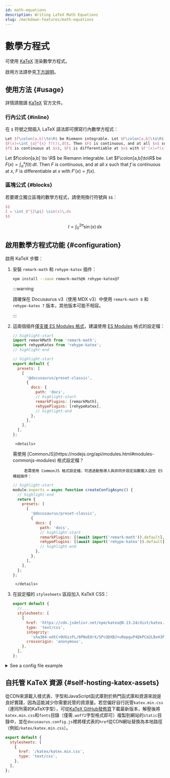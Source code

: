 ```yaml
---
id: math-equations
description: Writing LaTeX Math Equations
slug: /markdown-features/math-equations
---
```


# 數學方程式


可使用 [KaTeX](https://katex.org) 渲染數學方程式。

啟用方法請參見[下方說明](#configuration)。

## 使用方法 {#usage}

詳情請閱讀 [KaTeX](https://katex.org) 官方文件。

### 行內公式 {#inline}

在 `$` 符號之間插入 LaTeX 語法即可撰寫行內數學方程式：

```latex
Let $f\colon[a,b]\to\R$ be Riemann integrable. Let $F\colon[a,b]\to\R$ be
$F(x)=\int_{a}^{x} f(t)\,dt$. Then $F$ is continuous, and at all $x$ such that
$f$ is continuous at $x$, $F$ is differentiable at $x$ with $F'(x)=f(x)$.
```

<BrowserWindow>

Let $f\colon[a,b] \to \R$ be Riemann integrable. Let $F\colon[a,b]\to\R$ be $F(x)=
\int_{a}^{x} f(t)\,dt$. Then $F$ is continuous, and at all $x$ such that $f$ is continuous at $x$, $F$ is differentiable at $x$ with $F'(x)=f(x)$.

</BrowserWindow>

### 區塊公式 {#blocks}

若要建立獨立區塊的數學方程式，請使用換行符號與 `$$`：

```latex
$$
I = \int_0^{2\pi} \sin(x)\,dx
$$
```

<BrowserWindow>

$$
I = \int_0^{2\pi} \sin(x)\,dx
$$

</BrowserWindow>

## 啟用數學方程式功能 {#configuration}

啟用 KaTeX 步驟：

1. 安裝 `remark-math` 和 `rehype-katex` 插件：

    ```bash npm2yarn
    npm install --save remark-math@6 rehype-katex@7
    ```

    :::warning

    請確保在 Docusaurus v3（使用 MDX v3）中使用 `remark-math 6` 和 `rehype-katex 7` 版本，其他版本可能不相容。

    :::

2. 這兩個插件[僅支援 ES Modules 格式](https://gist.github.com/sindresorhus/a39789f98801d908bbc7ff3ecc99d99c)，建議使用 [ES Modules](https://flaviocopes.com/es-modules/) 格式的設定檔：

    ```js title="ES module docusaurus.config.js"
    // highlight-start
    import remarkMath from 'remark-math';
    import rehypeKatex from 'rehype-katex';
    // highlight-end

    // highlight-start
    export default {
      presets: [
        [
          '@docusaurus/preset-classic',
          {
            docs: {
              path: 'docs',
              // highlight-start
              remarkPlugins: [remarkMath],
              rehypePlugins: [rehypeKatex],
              // highlight-end
            },
          },
        ],
      ],
    };
    ```

        <details>

    <summary>
      需使用
      [CommonJS](https://nodejs.org/api/modules.html#modules-commonjs-modules)
      格式設定檔？
    </summary>

            若需使用 CommonJS 格式設定檔，可透過動態導入與非同步設定函數載入這些 ES 模組插件：

    ```js title="CommonJS module docusaurus.config.js"
    // highlight-start
    module.exports = async function createConfigAsync() {
      // highlight-end
      return {
        presets: [
          [
            '@docusaurus/preset-classic',
            {
              docs: {
                path: 'docs',
                // highlight-start
                remarkPlugins: [(await import('remark-math')).default],
                rehypePlugins: [(await import('rehype-katex')).default],
                // highlight-end
              },
            },
          ],
        ],
      };
    };
    ```

        </details>

3. 在設定檔的 `stylesheets` 區段加入 KaTeX CSS：

    ```js
    export default {
      //...
      stylesheets: [
        {
          href: 'https://cdn.jsdelivr.net/npm/katex@0.13.24/dist/katex.min.css',
          type: 'text/css',
          integrity:
            'sha384-odtC+0UGzzFL/6PNoE8rX/SPcQDXBJ+uRepguP4QkPCm2LBxH3FA3y+fKSiJ+AmM',
          crossorigin: 'anonymous',
        },
      ],
    };
    ```

<details>
<summary>See a config file example</summary>

```js title="docusaurus.config.js"
// highlight-start
import remarkMath from 'remark-math';
import rehypeKatex from 'rehype-katex';
// highlight-end

export default {
  title: 'Docusaurus',
  tagline: 'Build optimized websites quickly, focus on your content',
  presets: [
    [
      '@docusaurus/preset-classic',
      {
        docs: {
          path: 'docs',
          // highlight-start
          remarkPlugins: [remarkMath],
          rehypePlugins: [rehypeKatex],
          // highlight-end
        },
      },
    ],
  ],
  // highlight-start
  stylesheets: [
    {
      href: 'https://cdn.jsdelivr.net/npm/katex@0.13.24/dist/katex.min.css',
      type: 'text/css',
      integrity:
        'sha384-odtC+0UGzzFL/6PNoE8rX/SPcQDXBJ+uRepguP4QkPCm2LBxH3FA3y+fKSiJ+AmM',
      crossorigin: 'anonymous',
    },
  ],
  // highlight-end
};
```

</details>

## 自托管 KaTeX 資源 {#self-hosting-katex-assets}

從CDN來源載入樣式表、字型和JavaScript函式庫對於熱門函式庫和資源來說是良好實踐，因為這能減少你需要託管的資源量。若您偏好自行託管`katex.min.css`（連同所需的KaTeX字型），可從[KaTeX GitHub發佈頁](https://github.com/KaTeX/KaTeX/releases)下載最新版本，解壓後將`katex.min.css`和`fonts`目錄（僅需`.woff2`字型格式即可）複製到網站的`static`目錄中，並在`docusaurus.config.js`裡將樣式表的`href`從CDN網址替換為本地路徑（例如`/katex/katex.min.css`）。

```js title="docusaurus.config.js"
export default {
  stylesheets: [
    {
      href: '/katex/katex.min.css',
      type: 'text/css',
    },
  ],
};
```